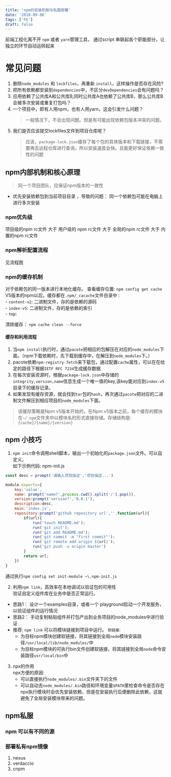 ```yaml
---
title: 'npm的安装机制与私服部署'
date: '2018-09-06'
tags: ['FE']
draft: false
---
```


前端工程化离不开 `npm` 或者 `yarn`管理工具， 通过script 串联起各个职能部分，让独立的环节自动运转起来  

# 常见问题

1. 删除`node_modules` 和 `lockfiles`，再重新 `install`，这样操作是否存在风险?
2. 把所有依赖都安装到`dependencies`中，不区分`devDependencies`会有问题吗？
3. 应用依赖了公共库A和公共库B,同时公共库A也依赖了公共库B，那么公共库B会被多次安装或重复打包吗？
4. 一个项目中，即有人用npm，也有人用yarn，这会引发什么问题？
   > 一般情况下，不会出现问题。但是有可能出现依赖包版本冲突的问题。
5. 我们是否应该提交lockfiles文件到项目仓库呢？
    > 应该，`package-lock.json`缓存了每个包的具体版本和下载链接，不需要再去远程仓库进行查询，所以安装速度会快。且能更好保证依赖一致性的问题

## npm内部机制和核心原理

> 同一个项目团队，应保证npm版本的一致性

- 优先安装依赖包到当前项目目录 ，导致的问题： 同一个依赖包可能在电脑上进行多次安装

### npm优先级

项目级的npm rc文件 大于  用户级的 npm rc文件  大于 全局的npm rc文件   大于 内置的npm rc文件

### npm解析配置流程

见流程图  

### npm的缓存机制

对于依赖包的同一版本进行本地化缓存。
查看缓存位置: `npm config get cache`  
V5版本的npm以后，缓存都在`.npm/_cacache`文件目录中 :  
    - `content-v2`: 二进制文件，存的是依赖的源码  
    - `index-v5`: 二进制文件，存的是依赖的索引  
    - `tmp`:

清除缓存： `npm cache clean --force`

#### 缓存和利用流程

1. 当`npm install`执行时，通过`pacote`把相应的包解压在对应的`node_modules`下面。（npm下载依赖时，先下载到缓存中，在解压到`node_modules`下。）
2. pacote依赖`npm-registry-fetch`来下载包，通过配置`cache`属性，可以在在给定的路径下根据`IETF RFC 7234`生成缓存数据
3. 在每次安装资源时，根据`package-lock.json`中存储的 `integrity,version,name`信息生成一个唯一值的key,该key能对应到`index-v5`目录下的缓存记录。
4. 如果发现有缓存资源，就会找到`tar`包的`hash`，再次通过`pacote`把对应的二进制文件解压到相应项目的`node_modules`下面。

> 该缓存策略是Npm v5版本开始的，在Npm v5版本之前，每个缓存的模块在`~/.npm`文件夹中以模块名的形式直接存储。存储结构是: `{cache}/{name}/{version}`  

## npm 小技巧

1. `npm init`命令调用shell脚本，输出一个初始化的`package.json`文件。可以自定义。  
如下示例代码: npm-init.js

```javascript
const desc = prompt('请输入项目描述','项目描述...')

module.exports={
    key:'value',
    name: prompt('name?',process.cwd().split('/').pop()),
    version:prompt('version?','0.0.1'),
    description:desc,
    main:'index.js',
    repository:prompt('github repository url','',function(url){
        if(url){
            run('touch README.md');
            run('git init');
            run('git add README.md');
            run('git commit -m "first commit"');
            run(`git remote add origin ${url}`);
            run('git push -u origin master')
        }
        return url;
    })
}
```

通过执行`npm config set init-module ~\.npm-init.js`  

2. 利用`npm link`，高效率在本地调试以验证包的可用性  
验证自定义组件库在业务中是否正常运行。  

- 思路1： 设计一个examples目录，或者一个 playground启动一个开发服务，以验证组件的运行情况  
- 思路2： 手动复制粘贴组件并打包产出到业务项目的node_modules中进行验证  
- 推荐: `npm link` 可以将模块链接到项目中运行。  `软链接`:
  - 为目标npm模块创建软链接，将其链接到全局`node`模块安装路径`/usr/local/lib/node_modules/`中
  - 为目标npm模块的可执行bin文件创建软链接，将其链接到全局`node`命令安装路径`usr/local/bin`中

3. npx的作用  
npx方便的原因:
   - 可以直接执行`node_modules/.bin`文件夹下的文件
   - 可以自动去`node_modules/.bin`路径和环境变量`$PATH`里检查命令是否存在  
npx执行模块时会优先安装依赖，但是在安装执行后便删除此依赖，这就避免了全局安装模块带来的问题。

## npm私服  

### npm 可以有不同的源

### 部署私有npm镜像

1. nexus
2. verdaccio
3. cnpm
